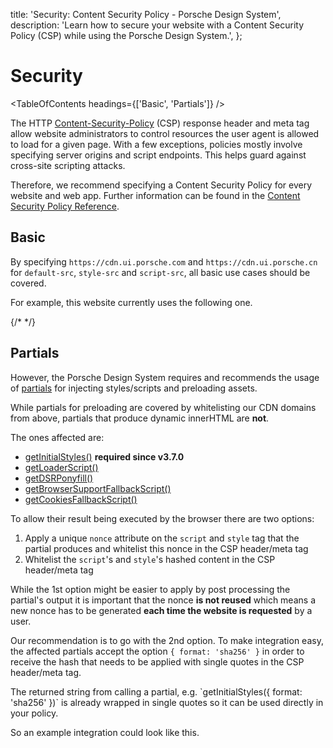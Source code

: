 
  title: 'Security: Content Security Policy - Porsche Design System',
  description:
    'Learn how to secure your website with a Content Security Policy (CSP) while using the Porsche Design System.',
};

# Security

<TableOfContents headings={['Basic', 'Partials']} />

The HTTP [Content-Security-Policy](https://developer.mozilla.org/en-US/docs/Web/HTTP/Headers/Content-Security-Policy)
(CSP) response header and meta tag allow website administrators to control resources the user agent is allowed to load
for a given page. With a few exceptions, policies mostly involve specifying server origins and script endpoints. This
helps guard against cross-site scripting attacks.

Therefore, we recommend specifying a Content Security Policy for every website and web app. Further information can be
found in the [Content Security Policy Reference](https://content-security-policy.com).

## Basic

By specifying `https://cdn.ui.porsche.com` and `https://cdn.ui.porsche.cn` for `default-src`, `style-src` and
`script-src`, all basic use cases should be covered.

For example, this website currently uses the following one.

{/* <Playground :showCodeEditor="false" :frameworkMarkup="[this.currentCSP]"></Playground> */}

## Partials

However, the Porsche Design System requires and recommends the usage of [partials](/partials/introduction) for injecting
styles/scripts and preloading assets.

While partials for preloading are covered by whitelisting our CDN domains from above, partials that produce dynamic
innerHTML are **not**.

The ones affected are:

- [getInitialStyles()](/partials/initial-styles) **required since v3.7.0**
- [getLoaderScript()](/partials/loader-script)
- [getDSRPonyfill()](/partials/dsr-ponyfill)
- [getBrowserSupportFallbackScript()](/partials/browser-support-fallback-script)
- [getCookiesFallbackScript()](/partials/cookies-fallback-script)

To allow their result being executed by the browser there are two options:

1. Apply a unique `nonce` attribute on the `script` and `style` tag that the partial produces and whitelist this nonce
   in the CSP header/meta tag
2. Whitelist the `script`'s and `style`'s hashed content in the CSP header/meta tag

While the 1st option might be easier to apply by post processing the partial's output it is important that the nonce
**is not reused** which means a new nonce has to be generated **each time the website is requested** by a user.

Our recommendation is to go with the 2nd option. To make integration easy, the affected partials accept the option
`{ format: 'sha256' }` in order to receive the hash that needs to be applied with single quotes in the CSP header/meta
tag.

<Notification heading="Important note" headingTag="h3" state="success">
  The returned string from calling a partial, e.g. `getInitialStyles({ format: 'sha256' })` is already wrapped in single
  quotes so it can be used directly in your policy.
</Notification>

So an example integration could look like this.
